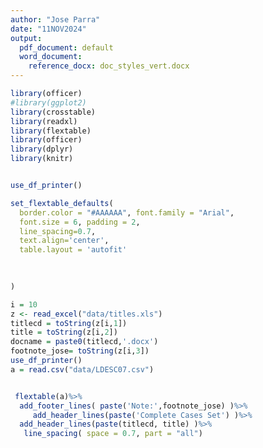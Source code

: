 ```yaml
---
author: "Jose Parra"
date: "11NOV2024"
output:
  pdf_document: default
  word_document:
    reference_docx: doc_styles_vert.docx
---
```



```r
library(officer)
#library(ggplot2)
library(crosstable)
library(readxl)
library(flextable)
library(officer)
library(dplyr)
library(knitr)


use_df_printer()

set_flextable_defaults(
  border.color = "#AAAAAA", font.family = "Arial",
  font.size = 6, padding = 2,
  line_spacing=0.7,
  text.align='center',
  table.layout = 'autofit'

  
  
)

```

```r
i = 10
z <- read_excel("data/titles.xls")
titlecd = toString(z[i,1])
title = toString(z[i,2])
docname = paste0(titlecd,'.docx')
footnote_jose= toString(z[i,3])
use_df_printer()
a = read.csv("data/LDESC07.csv")


 flextable(a)%>% 
  add_footer_lines( paste('Note:',footnote_jose) )%>% 
     add_header_lines(paste('Complete Cases Set') )%>% 
  add_header_lines(paste(titlecd, title) )%>% 
   line_spacing( space = 0.7, part = "all")


 
 
  
```



